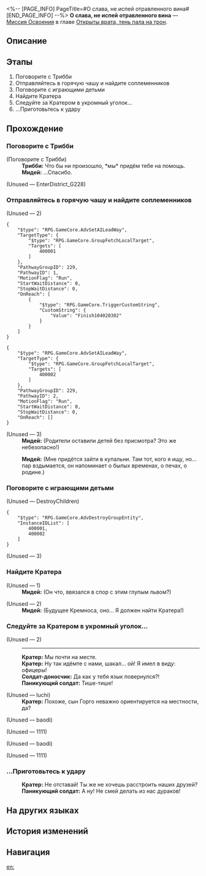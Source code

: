 <%-- [PAGE_INFO]
PageTitle=#О слава, не испей отравленного вина#
[END_PAGE_INFO] --%>
{{Дополнить|Диалоги.}}
{{Миссия Инфобокс
|id              = 1040203
|Название        = 
|Изображение     = Миссия О слава, не испей отравленного вина.png
|Тип             = Миссия Освоения
|Событие         = 
|Глава           = Открыты врата, тень пала на трон
|Условия         = Завершена [[Миссия Освоения]] «[[О раздор, избавь от преследующих страхов]]»
|Персонажи       = Кратер; Мидей; Паникующий солдат; Первопроходец; Солдат-доносчик; Трибби
|СтартЛокация    = [[Амфореус]] — [[Вечный священный город Охема]]
|Мир             = Амфореус
|Предыдущая      = О раздор, избавь от преследующих страхов
|Следующая       = О роща, отчего мудрецы молчат?
|Награды         = Опыт Освоения*200; Звёздный нефрит*30; Путеводитель путешественника*3; Небесная амброзия*80; Кредиты*30 000
}}
'''О слава, не испей отравленного вина''' — [[Миссия Освоения]] в главе [[Открыты врата, тень пала на трон]].

==Описание==
{{Описание|Мидей обратился к Кратеру, бывалому командиру Кремноса, чтобы обсудить будущее каструма. Кратер проявил настойчивость, выразив своё желание, чтобы Мидей принял божественную власть, стал царём и вернулся домой.}}

==Этапы==
# Поговорите с Трибби
# Отправляйтесь в горячую чашу и найдите соплеменников
# Поговорите с играющими детьми
# Найдите Кратера
# Следуйте за Кратером в укромный уголок...
# ...Приготовьтесь к удару

==Прохождение==
{{Дополнить}}
===Поговорите с Трибби===
{{Описание миссии|тип=Миссия Освоения|локация=Вечный священный город Охема|Фаенон провалил испытание ядром пламени, и бремя божественной силы Никадора легло на плечи единственного наследного принца Кремноса - на вас. Но даже будучи законным наследником раздора, вы проявляете несвойственную вам нерешительность, сопротивляясь принятию божественной силы...}}
{{Диалог Начало}}

;(Поговорите с Трибби)
:'''Трибби:''' Что бы ни произошло, *мы* придём тебе на помощь.
:'''Мидей:''' ...Спасибо.

;(Unused &mdash; EnterDistrict_G228)
:{{tx}}
{{Диалог Конец}}

===Отправляйтесь в горячую чашу и найдите соплеменников===
{{Диалог Начало}}


;(Unused &mdash; 2)
<pre>{
	"$type": "RPG.GameCore.AdvSetAILeadWay",
	"TargetType": {
		"$type": "RPG.GameCore.GroupFetchLocalTarget",
		"Targets": [
			400001
		]
	},
	"PathwayGroupID": 229,
	"PathwayID": 1,
	"MotionFlag": "Run",
	"StartWaitDistance": 0,
	"StopWaitDistance": 0,
	"OnReach": [
		{
			"$type": "RPG.GameCore.TriggerCustomString",
			"CustomString": {
				"Value": "Finish104020302"
			}
		}
	]
}</pre>

<pre>{
	"$type": "RPG.GameCore.AdvSetAILeadWay",
	"TargetType": {
		"$type": "RPG.GameCore.GroupFetchLocalTarget",
		"Targets": [
			400002
		]
	},
	"PathwayGroupID": 229,
	"PathwayID": 2,
	"MotionFlag": "Run",
	"StartWaitDistance": 0,
	"StopWaitDistance": 0,
	"OnReach": []
}</pre>

;(Unused &mdash; 3)
:'''Мидей:''' (Родители оставили детей без присмотра? Это же небезопасно!)

:'''Мидей:''' (Мне придётся зайти в купальни. Там тот, кого я ищу, но... пар вздымается, он напоминает о былых временах, о печах, о родине.)
{{Диалог Конец}}

===Поговорите с играющими детьми===
{{Диалог Начало}}

;(Unused &mdash; DestroyChildren)
<pre>{
	"$type": "RPG.GameCore.AdvDestroyGroupEntity",
	"InstanceIDList": [
		400001,
		400002
	]
}</pre>

;(Unused &mdash; 3)
:{{tx}}
{{Диалог Конец}}

===Найдите Кратера===
{{Описание миссии|тип=Миссия Освоения|локация=Вечный священный город Охема|Полные сил дети Кремноса заставили вас снова задуматься о будущем каструма. Вы решаете поговорить с ветераном Кратером.}}
{{Диалог Начало}}

;(Unused &mdash; 1)
:'''Мидей:''' (Он что, ввязался в спор с этим глупым львом?)

;(Unused &mdash; 2)
:{{tx}}
:'''Мидей:''' (Будущее Кремноса, оно... Я должен найти Кратера!)
{{Диалог Конец}}

===Следуйте за Кратером в укромный уголок...===
{{Диалог Начало}}

;(Unused &mdash; 2)
:{{tx}}
::<!--1-second delay-->
::{{tx}}
::<!--1-second delay-->
::{{tx}}
:----
::{{tx}}
:'''Кратер:''' Мы почти на месте.
:'''Кратер:''' Ну так идёмте с нами, шакал... ой! Я имел в виду: офицеры!
:'''Солдат-доносчик:''' Да как у тебя язык повернулся?!
:'''Паникующий солдат:''' Тише-тише!

;(Unused &mdash; luchi)
:'''Кратер:''' Похоже, сын Горго неважно ориентируется на местности, да?

;(Unused &mdash; baodi)


;(Unused &mdash; 1111)


;(Unused &mdash; baodi)


;(Unused &mdash; 1111)

{{Диалог Конец}}

===...Приготовьтесь к удару===
{{Диалог Начало}}
:'''Кратер:''' Не отставай! Ты же не хочешь расстроить наших друзей?
:'''Паникующий солдат:''' А ну! Не смей делать из нас дураков!
{{Диалог Конец}}

==На других языках==
{{На других языках
|en   = Glory, Turn From Imbibed Poison
|zhs  = 荣耀啊，不忍卒饮的鸩酒
|zht  = 榮耀啊，不忍卒飲的鴆酒
|ja   = 栄光よ、飲み干した毒を退けよ
|ko   = 영광이여, 차마 다 마실 수 없는 독주구나
|es   = Gloria, veneno que es mejor no ingerir
|fr   = Gloire impossible à accepter
|ru   = О слава, не испей отравленного вина
|th   = เกียรติยศเอ๋ย อย่าได้ทนร่ำสุราพิษเลย
|vi   = Hỡi Vinh Quang, Chén Rượu Độc Không Nỡ Uống Cạn
|de   = O Ehre, ein giftiger Wein
|id   = Kemuliaan, Racun yang Tak Kuasa Ditelan
|pt   = Glória, Afaste-se do Veneno Imbibido
}}

==История изменений==
{{История изменений|3.5}}

==Навигация==
{{Миссия Освоения Навбокс|Глава }}

[[en:]]

